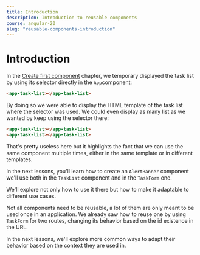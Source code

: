 ```yaml
---
title: Introduction
description: Introduction to reusable components
course: angular-20
slug: "reusable-components-introduction"
---
```



# Introduction

In the [Create first component](../task-listing/create-first-component.mdx) chapter, we temporary displayed the task list by using its selector directly in the `App`component:

```html
<app-task-list></app-task-list>
```

By doing so we were able to display the HTML template of the task list where the selector was used.
We could even display as many list as we wanted by keep using the selector there:

```html
<app-task-list></app-task-list>
<app-task-list></app-task-list>
```

That's pretty useless here but it highlights the fact that we can use the same component multiple times, either in the same template or in different templates.

In the next lessons, you'll learn how to create an `AlertBanner` component we'll use both in the `TaskList` component and in the `TaskForm` one.

We'll explore not only how to use it there but how to make it adaptable to different use cases.

Not all components need to be reusable, a lot of them are only meant to be used once in an application.
We already saw how to reuse one by using `TaskForm` for two routes, changing its behavior based on the id existence in the URL.

In the next lessons, we'll explore more common ways to adapt their behavior based on the context they are used in.